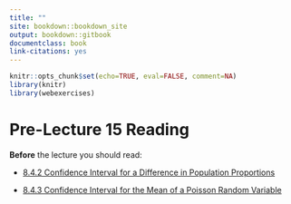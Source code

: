 ```yaml
--- 
title: ""
site: bookdown::bookdown_site
output: bookdown::gitbook
documentclass: book
link-citations: yes
---
```


```r
knitr::opts_chunk$set(echo=TRUE, eval=FALSE, comment=NA)
library(knitr)
library(webexercises)
```

# Pre-Lecture 15 Reading {-}

**Before** the lecture you should read: 

* [8.4.2 Confidence Interval for a Difference in Population Proportions](https://read.kortext.com/reader/pdf/92741/506)	

* [8.4.3 Confidence Interval for the Mean of a Poisson Random Variable](https://read.kortext.com/reader/pdf/92741/508)	

